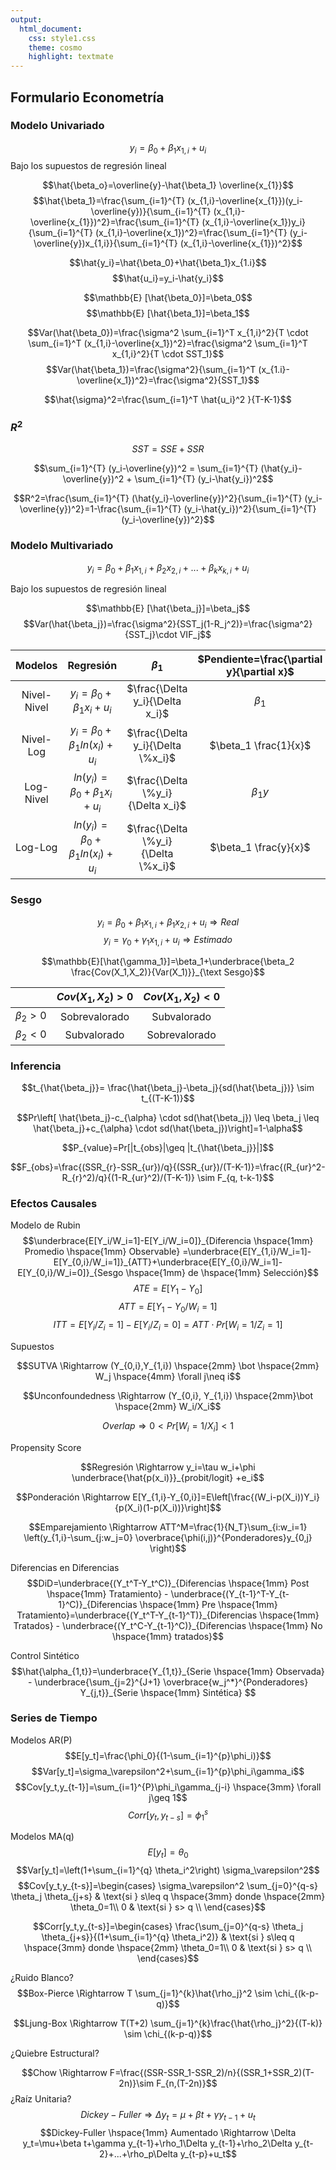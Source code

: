 ```yaml
---
output:
  html_document:
    css: style1.css
    theme: cosmo
    highlight: textmate
---
```


## Formulario Econometría {.tabset .tabset-pills}

### Modelo Univariado


$$y_i=\beta_0+\beta_1x_{1,i}+u_i$$
Bajo los supuestos de regresión lineal

$$\hat{\beta_o}=\overline{y}-\hat{\beta_1} \overline{x_{1}}$$
$$\hat{\beta_1}=\frac{\sum_{i=1}^{T} (x_{1,i}-\overline{x_{1}})(y_i-\overline{y})}{\sum_{i=1}^{T} (x_{1,i}-\overline{x_{1}})^2}=\frac{\sum_{i=1}^{T} (x_{1,i}-\overline{x_1})y_i}{\sum_{i=1}^{T} (x_{1,i}-\overline{x_1})^2}=\frac{\sum_{i=1}^{T} (y_i-\overline{y})x_{1,i}}{\sum_{i=1}^{T} (x_{1,i}-\overline{x_{1}})^2}$$

$$\hat{y_i}=\hat{\beta_0}+\hat{\beta_1}x_{1.i}$$
$$\hat{u_i}=y_i-\hat{y_i}$$

$$\mathbb{E} [\hat{\beta_0}]=\beta_0$$
$$\mathbb{E} [\hat{\beta_1}]=\beta_1$$

$$Var(\hat{\beta_0})=\frac{\sigma^2 \sum_{i=1}^T x_{1,i}^2}{T \cdot \sum_{i=1}^T (x_{1,i}-\overline{x_1})^2}=\frac{\sigma^2 \sum_{i=1}^T x_{1,i}^2}{T \cdot SST_1}$$
$$Var(\hat{\beta_1})=\frac{\sigma^2}{\sum_{i=1}^T (x_{1.i}-\overline{x_1})^2}=\frac{\sigma^2}{SST_1}$$

$$\hat{\sigma}^2=\frac{\sum_{i=1}^T \hat{u_i}^2 }{T-K-1}$$

### $R^2$

$$SST=SSE+SSR$$

$$\sum_{i=1}^{T} (y_i-\overline{y})^2 = \sum_{i=1}^{T} (\hat{y_i}-\overline{y})^2 + \sum_{i=1}^{T} (y_i-\hat{y_i})^2$$

$$R^2=\frac{\sum_{i=1}^{T} (\hat{y_i}-\overline{y})^2}{\sum_{i=1}^{T} (y_i-\overline{y})^2}=1-\frac{\sum_{i=1}^{T} (y_i-\hat{y_i})^2}{\sum_{i=1}^{T} (y_i-\overline{y})^2}$$

### Modelo Multivariado

$$y_i=\beta_0+\beta_1x_{1,i}+\beta_2x_{2,i}+...+\beta_kx_{k,i}+u_i$$

Bajo los supuestos de regresión lineal 

$$\mathbb{E} [\hat{\beta_j}]=\beta_j$$
$$Var(\hat{\beta_j})=\frac{\sigma^2}{SST_j(1-R_j^2)}=\frac{\sigma^2}{SST_j}\cdot VIF_j$$


| Modelos 	| Regresión 	| $\beta_1$ 	| $Pendiente=\frac{\partial y}{\partial x}$ 	| Interpretación 	|
|:---:	|:---:	|:---:	|:---:	|:---:	|
| Nivel-Nivel 	| $y_i=\beta_0+\beta_1x_i+u_i$ 	| $\frac{\Delta y_i}{\Delta x_i}$ 	| $\beta_1$ 	| Cambio en nivel 	|
| Nivel-Log 	| $y_i=\beta_0+\beta_1 ln(x_i)+u_i$ 	| $\frac{\Delta y_i}{\Delta \%x_i}$ 	| $\beta_1 \frac{1}{x}$ 	| Semi-Elasticidad 	|
| Log-Nivel 	| $ln(y_i)=\beta_0+\beta_1x_i+u_i$ 	| $\frac{\Delta \%y_i}{\Delta x_i}$ 	| $\beta_1 y$ 	| Semi-Elasticidad 	|
| Log-Log 	| $ln(y_i)=\beta_0+\beta_1 ln(x_i)+u_i$ 	| $\frac{\Delta \%y_i}{\Delta \%x_i}$ 	| $\beta_1 \frac{y}{x}$ 	| Elasticidad 	|


### Sesgo

$$y_i=\beta_0+\beta_1x_{1,i}+\beta_1x_{2,i}+u_i \Rightarrow Real$$
$$y_i=\gamma_0+\gamma_1x_{1,i}+u_i \Rightarrow Estimado$$


$$\mathbb{E}[\hat{\gamma_1}]=\beta_1+\underbrace{\beta_2 \frac{Cov(X_1,X_2)}{Var(X_1)}}_{\text Sesgo}$$

|  	| $Cov(X_1,X_2)>0$ 	| $Cov(X_1,X_2)<0$ 	|
|:---:	|:---:	|:---:	|
| $\beta_2>0$ 	| Sobrevalorado 	| Subvalorado 	|
| $\beta_2<0$ 	| Subvalorado 	| Sobrevalorado 	|



### Inferencia

$$t_{\hat{\beta_j}}= \frac{\hat{\beta_j}-\beta_j}{sd(\hat{\beta_j})} \sim t_{(T-K-1)}$$

$$Pr\left[ \hat{\beta_j}-c_{\alpha} \cdot sd(\hat{\beta_j}) \leq \beta_j \leq \hat{\beta_j}+c_{\alpha} \cdot sd(\hat{\beta_j})\right]=1-\alpha$$

$$P_{value}=Pr[|t_{obs}|\geq |t_{\hat{\beta_j}}|]$$

$$F_{obs}=\frac{(SSR_{r}-SSR_{ur})/q}{(SSR_{ur})/(T-K-1)}=\frac{(R_{ur}^2-R_{r}^2)/q}{(1-R_{ur}^2)/(T-K-1)} \sim F_{q, t-k-1}$$

### Efectos Causales

Modelo de Rubin
$$\underbrace{E[Y_i/W_i=1]-E[Y_i/W_i=0]}_{Diferencia \hspace{1mm} Promedio \hspace{1mm} Observable} =\underbrace{E[Y_{1,i}/W_i=1]-E[Y_{0,i}/W_i=1]}_{ATT}+\underbrace{E[Y_{0,i}/W_i=1]-E[Y_{0,i}/W_i=0]}_{Sesgo \hspace{1mm} de \hspace{1mm} Selección}$$
$$ATE=E[Y_1-Y_0]$$
$$ATT=E[Y_1-Y_0/W_i=1]$$
$$ITT=E[Y_i/Z_i=1]-E[Y_i/Z_i=0]=ATT \cdot Pr[W_i=1/Z_i=1]$$

Supuestos

$$SUTVA \Rightarrow (Y_{0,i},Y_{1,i}) \hspace{2mm} \bot  \hspace{2mm} W_j \hspace{4mm} \forall j\neq i$$

$$Unconfoundedness \Rightarrow (Y_{0,i}, Y_{1,i}) \hspace{2mm}\bot \hspace{2mm} W_i/X_i$$

$$Overlap \Rightarrow 0<Pr[W_i=1/X_i]<1$$

Propensity Score

$$Regresión \Rightarrow y_i=\tau w_i+\phi \underbrace{\hat{p(x_i)}}_{probit/logit} +e_i$$

$$Ponderación \Rightarrow E[Y_{1,i}-Y_{0,i}]=E\left[\frac{(W_i-p(X_i))Y_i}{p(X_i)(1-p(X_i))}\right]$$

$$Emparejamiento \Rightarrow ATT^M=\frac{1}{N_T}\sum_{i:w_i=1} \left(y_{1,i}-\sum_{j:w_j=0} \overbrace{\phi(i,j)}^{Ponderadores}y_{0,j} \right)$$

Diferencias en Diferencias
$$DiD=\underbrace{(Y_t^T-Y_t^C)}_{Diferencias \hspace{1mm} Post \hspace{1mm} Tratamiento} - \underbrace{(Y_{t-1}^T-Y_{t-1}^C)}_{Diferencias \hspace{1mm} Pre \hspace{1mm} Tratamiento}=\underbrace{(Y_t^T-Y_{t-1}^T)}_{Diferencias \hspace{1mm} Tratados} - \underbrace{(Y_t^C-Y_{t-1}^C)}_{Diferencias \hspace{1mm} No \hspace{1mm} tratados}$$

Control Sintético
$$\hat{\alpha_{1,t}}=\underbrace{Y_{1,t}}_{Serie \hspace{1mm} Observada} - \underbrace{\sum_{j=2}^{J+1} \overbrace{w_j^*}^{Ponderadores} Y_{j,t}}_{Serie \hspace{1mm} Sintética} $$


### Series de Tiempo

Modelos AR(P)
$$E[y_t]=\frac{\phi_0}{(1-\sum_{i=1}^{p}\phi_i)}$$
$$Var[y_t]=\sigma_\varepsilon^2+\sum_{i=1}^{p}\phi_i\gamma_i$$
$$Cov[y_t,y_{t-1}]=\sum_{i=1}^{P}\phi_i\gamma_{j-i} \hspace{3mm} \forall j\geq 1$$
$$Corr[y_t,y_{t-s}]=\phi_1^s$$

Modelos MA(q)
$$E[y_t]=\theta_0$$
$$Var[y_t]=\left(1+\sum_{i=1}^{q} \theta_i^2\right) \sigma_\varepsilon^2$$
$$Cov[y_t,y_{t-s}]=\begin{cases}
    \sigma_\varepsilon^2 \sum_{j=0}^{q-s} \theta_j \theta_{j+s} & \text{si } s\leq q \hspace{3mm} donde \hspace{2mm} \theta_0=1\\
    0 & \text{si } s> q \\
  \end{cases}$$

$$Corr[y_t,y_{t-s}]=\begin{cases}
\frac{\sum_{j=0}^{q-s} \theta_j \theta_{j+s}}{(1+\sum_{i=1}^{q} \theta_i^2)} & \text{si } s\leq q \hspace{3mm} donde \hspace{2mm} \theta_0=1\\
    0 & \text{si } s> q \\
  \end{cases}$$

¿Ruido Blanco?
$$Box-Pierce \Rightarrow T \sum_{j=1}^{k}\hat{\rho_j}^2 \sim \chi_{(k-p-q)}$$

$$Ljung-Box \Rightarrow T(T+2) \sum_{j=1}^{k}\frac{\hat{\rho_j}^2}{(T-k)} \sim \chi_{(k-p-q)}$$

¿Quiebre Estructural?

$$Chow \Rightarrow F=\frac{(SSR-SSR_1-SSR_2)/n}{(SSR_1+SSR_2)(T-2n)}\sim F_{n,(T-2n)}$$
¿Raíz Unitaria?
$$Dickey-Fuller \Rightarrow \Delta y_t=\mu+\beta t+\gamma y_{t-1}+u_t$$
$$Dickey-Fuller \hspace{1mm} Aumentado \Rightarrow \Delta y_t=\mu+\beta t+\gamma y_{t-1}+\rho_1\Delta y_{t-1}+\rho_2\Delta y_{t-2}+...+\rho_p\Delta y_{t-p}+u_t$$











